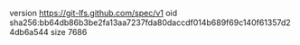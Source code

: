 version https://git-lfs.github.com/spec/v1
oid sha256:bb64db86b3be2fa13aa7237fda80daccdf014b689f69c140f61357d24db6a544
size 7686
